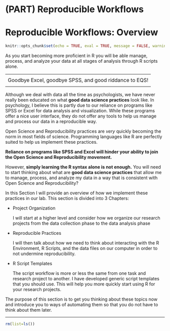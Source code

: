 # (PART) Reproducible Workflows {-}

# Reproducible Workflows: Overview {-}

```r
knitr::opts_chunk$set(echo = TRUE, eval = TRUE, message = FALSE, warning = FALSE)
```

As you start becoming more proficient in R you will be able manage, process, and analyze your data at all stages of analysis through R scripts alone. 

----
<div style="text-align: center; font-size: 1.25em">
Goodbye Excel, goodbye SPSS, and good riddance to EQS!
</div>
----

Although we deal with data all the time as psychologists, we have never really been educated on what **good data science practices** look like. In psychology, I believe this is partly due to our reliance on programs like SPSS or Excel for data analysis and visualization. While these programs offer a nice user interface, they do not offer any tools to help us manage and process our data in a reproducible way. 

Open Science and Reproducibility practices are *very* quickly becoming the norm in most fields of science. Programming languages like R are perfectly suited to help us implement these practices. 

**Reliance on programs like SPSS and Excel will hinder your ability to join the Open Science and Reproducibility movement.** 

However, **simply learning the R syntax alone is not enough.** You will need to start thinking about what are **good data science practices** that allow me to manage, process, and analyze my data in a way that is consistent with Open Science and Reproducibility?

In this Section I will provide an overview of how we implement these practices in our lab. This section is divided into 3 Chapters:

* Project Organization

    I will start at a higher level and consider how we organize our research projects from the data collection phase to the data analysis phase
    
* Reproducible Practices

    I will then talk about how we need to think about interacting with the R Environment, R Scripts, and the data files on our computer in order to not undermine reproducibility.
    
* R Script Templates

    The script workflow is more or less the same from one task and research project to another. I have developed generic script templates that you should use. This will help you more quickly start using R for your research projects.
    
The purpose of this section is to get you thinking about these topics now and introduce you to ways of automating them so that you do not have to think about them later.

----

```r
rm(list=ls())
```

